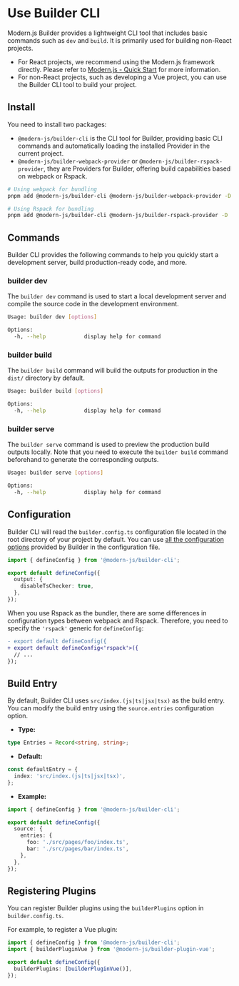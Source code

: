 # Use Builder CLI

Modern.js Builder provides a lightweight CLI tool that includes basic commands such as `dev` and `build`. It is primarily used for building non-React projects.

- For React projects, we recommend using the Modern.js framework directly. Please refer to [Modern.js - Quick Start](https://modernjs.dev/en/guides/get-started/quick-start.html) for more information.
- For non-React projects, such as developing a Vue project, you can use the Builder CLI tool to build your project.

## Install

You need to install two packages:

- `@modern-js/builder-cli` is the CLI tool for Builder, providing basic CLI commands and automatically loading the installed Provider in the current project.
- `@modern-js/builder-webpack-provider` or `@modern-js/builder-rspack-provider`, they are Providers for Builder, offering build capabilities based on webpack or Rspack.

```bash
# Using webpack for bundling
pnpm add @modern-js/builder-cli @modern-js/builder-webpack-provider -D

# Using Rspack for bundling
pnpm add @modern-js/builder-cli @modern-js/builder-rspack-provider -D
```

## Commands

Builder CLI provides the following commands to help you quickly start a development server, build production-ready code, and more.

### builder dev

The `builder dev` command is used to start a local development server and compile the source code in the development environment.

```bash
Usage: builder dev [options]

Options:
  -h, --help            display help for command
```

### builder build

The `builder build` command will build the outputs for production in the `dist/` directory by default.

```bash
Usage: builder build [options]

Options:
  -h, --help            display help for command
```

### builder serve

The `builder serve` command is used to preview the production build outputs locally. Note that you need to execute the `builder build` command beforehand to generate the corresponding outputs.

```bash
Usage: builder serve [options]

Options:
  -h, --help            display help for command
```

## Configuration

Builder CLI will read the `builder.config.ts` configuration file located in the root directory of your project by default. You can use [all the configuration options](/api/index) provided by Builder in the configuration file.

```ts title="builder.config.ts"
import { defineConfig } from '@modern-js/builder-cli';

export default defineConfig({
  output: {
    disableTsChecker: true,
  },
});
```

When you use Rspack as the bundler, there are some differences in configuration types between webpack and Rspack. Therefore, you need to specify the `'rspack'` generic for `defineConfig`:

```diff title="builder.config.ts"
- export default defineConfig({
+ export default defineConfig<'rspack'>({
  // ...
});
```

## Build Entry

By default, Builder CLI uses `src/index.(js|ts|jsx|tsx)` as the build entry. You can modify the build entry using the `source.entries` configuration option.

- **Type:**

```ts
type Entries = Record<string, string>;
```

- **Default:**

```ts
const defaultEntry = {
  index: 'src/index.(js|ts|jsx|tsx)',
};
```

- **Example:**

```ts title="builder.config.ts"
import { defineConfig } from '@modern-js/builder-cli';

export default defineConfig({
  source: {
    entries: {
      foo: './src/pages/foo/index.ts',
      bar: './src/pages/bar/index.ts',
    },
  },
});
```

## Registering Plugins

You can register Builder plugins using the `builderPlugins` option in `builder.config.ts`.

For example, to register a Vue plugin:

```ts title="builder.config.ts"
import { defineConfig } from '@modern-js/builder-cli';
import { builderPluginVue } from '@modern-js/builder-plugin-vue';

export default defineConfig({
  builderPlugins: [builderPluginVue()],
});
```
